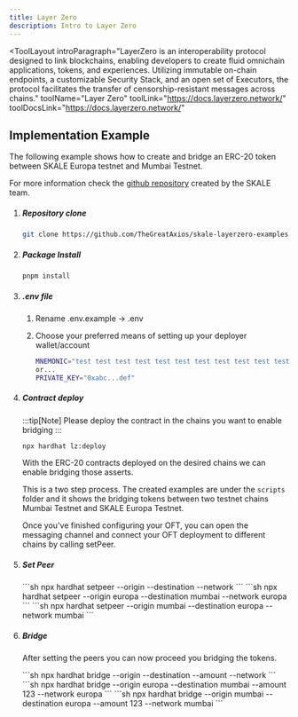 ```yaml
---
title: Layer Zero
description: Intro to Layer Zero
---
```


<ToolLayout
    introParagraph="LayerZero is an interoperability protocol designed to link blockchains, enabling developers to create fluid omnichain applications, tokens, and experiences. Utilizing immutable on-chain endpoints, a customizable Security Stack, and an open set of Executors, the protocol facilitates the transfer of censorship-resistant messages across chains."
    toolName="Layer Zero"
    toolLink="https://docs.layerzero.network/"
    toolDocsLink="https://docs.layerzero.network/"
>

## Implementation Example

The following example shows how to create and bridge an ERC-20 token between SKALE Europa testnet and Mumbai Testnet.

For more information check the [github repository](https://github.com/TheGreatAxios/skale-layerzero-examples/tree/main) created by the SKALE team.

<Steps>

1. ##### Repository clone
    
    ```sh
    git clone https://github.com/TheGreatAxios/skale-layerzero-examples.git && cd skale-layerzero-examples/oft-example
    ```

2. ##### Package Install

    ```sh
    pnpm install
    ```

3. ##### .env file

    1. Rename .env.example -> .env
    2. Choose your preferred means of setting up your deployer wallet/account

        ```sh
        MNEMONIC="test test test test test test test test test test test junk"
        or...
        PRIVATE_KEY="0xabc...def"
        ```

4. ##### Contract deploy

    :::tip[Note]
    Please deploy the contract in the chains you want to enable bridging 
    :::
    ```sh
    npx hardhat lz:deploy
    ```

    With the ERC-20 contracts deployed on the desired chains we can enable bridging those asserts.

    This is a two step process. The created examples are under the `scripts` folder and it shows the bridging tokens between two testnet chains Mumbai Testnet and SKALE Europa Testnet. 

    Once you've finished configuring your OFT, you can open the messaging channel and connect your OFT deployment to different chains by calling setPeer. 

5. ##### Set Peer

    <Tabs>
    <TabItem label="Generic Example">
    ```sh
    npx hardhat setpeer --origin <origin_chain_name> --destination <destination_chain_name> --network <chain_where_tx_will_be_initiated>
    ```
    </TabItem>
    <TabItem label="Set Peer on Europa">
    ```sh
    npx hardhat setpeer --origin europa --destination mumbai --network europa   
    ```
    </TabItem>
    <TabItem label="Set Peer on Mumbai">
    ```sh
    npx hardhat setpeer --origin mumbai --destination europa --network mumbai   
    ```
    </TabItem>
    </Tabs>

6. ##### Bridge

    After setting the peers you can now proceed you bridging the tokens.

    <Tabs>
    <TabItem label="Generic Example">
    ```sh
    npx hardhat bridge --origin <origin_chain_name> --destination <destination_chain_name> --amount <amount_to_bridge> --network <chain_where_tx_will_be_initiated>
    ```
    </TabItem>
    <TabItem label="Bridge Europa to Mumbai">
    ```sh
    npx hardhat bridge --origin europa --destination mumbai --amount 123 --network europa
    ```
    </TabItem>
    <TabItem label="Bridge Mumbai to Europa">
    ```sh
    npx hardhat bridge --origin mumbai --destination europa --amount 123 --network mumbai
    ```
    </TabItem>
    </Tabs>

</Steps>

</ToolLayout>


